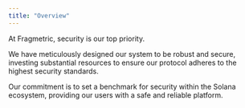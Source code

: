 ```yaml
---
title: "Overview"
---
```


At Fragmetric, security is our top priority.

We have meticulously designed our system to be robust and secure, investing substantial resources to ensure our protocol adheres to the highest security standards.

Our commitment is to set a benchmark for security within the Solana ecosystem, providing our users with a safe and reliable platform.